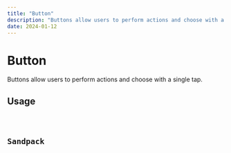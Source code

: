 ```yaml
---
title: "Button"
description: "Buttons allow users to perform actions and choose with a single tap."
date: 2024-01-12
---
```



# Button

Buttons allow users to perform actions and choose with a single tap.

## Usage

<Code files={buttonContent.usage} />

## Sandpack

<Sandpack files={buttonContent.usage} />
